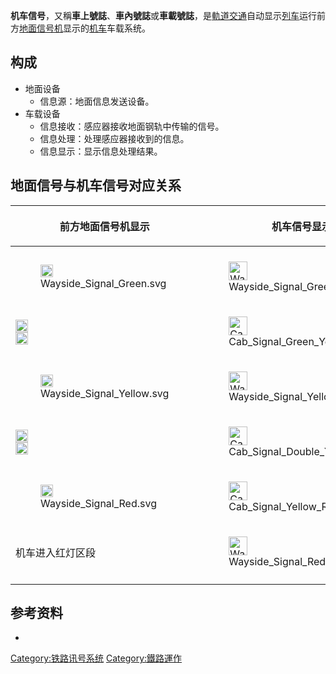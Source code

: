 {{noteTA
|G1=Railway
|1=zh-tw:車載號誌;zh-cn:机车信号;
|2=zh-tw:訊息;zh-cn:信息;
|3=zh-tw:訊號;zh-cn:信号;
}}

'''机车信号'''，又稱'''車上號誌'''、'''車內號誌'''或'''車載號誌'''，是[[軌道交通|軌道交通]]自动显示[[列车|列车]]运行前方[[铁路信号机|地面信号机]]显示的[[鐵路機車|机车]]车载系统。

==构成==
*地面设备
**信息源：地面信息发送设备。
*车载设备
**信息接收：感应器接收地面钢轨中传输的信号。
**信息处理：处理感应器接收到的信息。
**信息显示：显示信息处理结果。

==地面信号与机车信号对应关系==
{| class="wikitable" style="font-size:93%;"
|- bgcolor="#efefef"
! width="50%"|'''前方地面信号机显示'''
! width="50%"|'''机车信号显示'''
|-
| colspan=2 bgcolor=#CD5C5C height="5px" |
|-
| [[File:Wayside_Signal_Green.svg|20px]]
| [[File:Wayside_Signal_Green.svg|30px]]
|-
| [[File:Wayside_Signal_Yellow.svg|20px]]<br>[[File:Wayside_Signal_Green.svg|20px]]
| [[File:Cab_Signal_Green_Yellow.svg|30px]]
|-
| [[File:Wayside_Signal_Yellow.svg|20px]]
| [[File:Wayside_Signal_Yellow.svg|30px]]
|-
| [[File:Wayside_Signal_Yellow.svg|20px]]<br>[[File:Wayside_Signal_Yellow.svg|20px]]
| [[File:Cab_Signal_Double_Yellow.svg|30px]]
|-
| [[File:Wayside_Signal_Red.svg|20px]]
| [[File:Cab_Signal_Yellow_Red.svg|30px]]
|-
| 机车进入红灯区段
| [[File:Wayside_Signal_Red.svg|30px]]
|-
|}

==参考资料==
*{{cite book|author=董昱 刘晓娟 党建武 陈永刚|title=安全列车间隔控制系统|publisher=兰州大学出社|year=2002|pages=124-126页|isbn=7-311-02014-X}}

{{鐵路信號}}
[[Category:铁路讯号系统|Category:铁路讯号系统]]
[[Category:鐵路運作|Category:鐵路運作]]